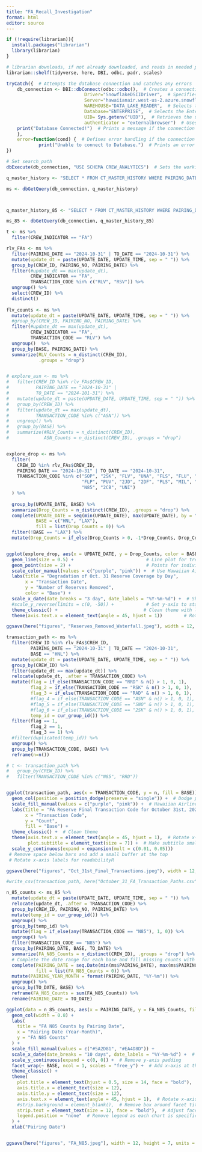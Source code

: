 ```yaml
---
title: "FA_Recall_Investigation"
format: html
editor: source
---
```


```r
if (!require(librarian)){
  install.packages("librarian")
  library(librarian)
}

# librarian downloads, if not already downloaded, and reads in needed packages
librarian::shelf(tidyverse, here, DBI, odbc, padr, scales)

```

```r
tryCatch({  # Attempts the database connection and catches any errors
    db_connection <- DBI::dbConnect(odbc::odbc(),  # Creates a connection using the ODBC driver
                             Driver="SnowflakeDSIIDriver",  # Specifies the Snowflake ODBC driver
                             Server="hawaiianair.west-us-2.azure.snowflakecomputing.com",  # Points to the Snowflake server
                             WAREHOUSE="DATA_LAKE_READER",  # Selects the data warehouse
                             Database="ENTERPRISE",  # Selects the Enterprise database
                             UID= Sys.getenv("UID"),  # Retrieves the user ID from the environment variables
                             authenticator = "externalbrowser")  # Uses external browser authentication
    print("Database Connected!")  # Prints a message if the connection is successful
    },
    error=function(cond) {  # Defines error handling if the connection fails
            print("Unable to connect to Database.")  # Prints an error message
})

# Set search_path
dbExecute(db_connection, "USE SCHEMA CREW_ANALYTICS")  # Sets the working schema to 'CREW_ANALYTICS' in the database

q_master_history <- "SELECT * FROM CT_MASTER_HISTORY WHERE PAIRING_DATE BETWEEN '2024-09-19' AND '2024-10-31';"

ms <- dbGetQuery(db_connection, q_master_history) 



q_master_history_85 <- "SELECT * FROM CT_MASTER_HISTORY WHERE PAIRING_DATE > '2024-04-20';"

ms_85 <- dbGetQuery(db_connection, q_master_history_85) 


```

```r

t <- ms %>% 
  filter(CREW_INDICATOR == "FA")

rlv_FAs <- ms %>% 
  filter(PAIRING_DATE == "2024-10-31" | TO_DATE == "2024-10-31") %>% 
  mutate(update_dt = paste(UPDATE_DATE, UPDATE_TIME, sep = " ")) %>% 
  group_by(CREW_ID, PAIRING_NO, PAIRING_DATE) %>% 
  filter(#update_dt == max(update_dt), 
         CREW_INDICATOR == "FA",
         TRANSACTION_CODE %in% c("RLV", "RSV")) %>% 
  ungroup() %>% 
  select(CREW_ID) %>% 
  distinct()
  
flv_counts <- ms %>% 
  mutate(update_dt = paste(UPDATE_DATE, UPDATE_TIME, sep = " ")) %>% 
  #group_by(CREW_ID, PAIRING_NO, PAIRING_DATE) %>% 
  filter(#update_dt == max(update_dt), 
         CREW_INDICATOR == "FA",
         TRANSACTION_CODE == "RLV") %>% 
  ungroup()  %>% 
  group_by(BASE, PAIRING_DATE) %>% 
  summarize(RLV_Counts = n_distinct(CREW_ID),
            .groups = "drop")


# explore_asn <- ms %>% 
#   filter(CREW_ID %in% rlv_FAs$CREW_ID,
#          PAIRING_DATE == "2024-10-31" |
#          TO_DATE == "2024-101-31") %>% 
#   mutate(update_dt = paste(UPDATE_DATE, UPDATE_TIME, sep = " ")) %>% 
#   group_by(CREW_ID) %>% 
#   filter(update_dt == max(update_dt),
#          TRANSACTION_CODE %in% c("ASN")) %>% 
#   ungroup() %>% 
#   group_by(BASE) %>% 
#   summarize(#RLV_Counts = n_distinct(CREW_ID),
#             ASN_Counts = n_distinct(CREW_ID), .groups = "drop")


explore_drop <- ms %>% 
  filter(
    CREW_ID %in% rlv_FAs$CREW_ID,
    PAIRING_DATE == "2024-10-31" | TO_DATE == "2024-10-31",
    TRANSACTION_CODE %in% c("SOP", "2SK", "FLV", "UNA", "FLS", "FLU", "N/S", "PER", "MGR", "RSK",
                            "FLP", "PUV", "2JD", "2DF", "PLS", "MIL", "N/Q", "PAY", "VCI", "VC2","VCB", 
                            "N85", "2CB", "UNI")
  ) %>% 
  
  group_by(UPDATE_DATE, BASE) %>% 
  summarize(Drop_Counts = n_distinct(CREW_ID), .groups = "drop") %>% 
  complete(UPDATE_DATE = seq(min(UPDATE_DATE), max(UPDATE_DATE), by = "day"),
           BASE = c("HNL", "LAX"),
           fill = list(Drop_Counts = 0)) %>% 
  filter(!BASE == "LAX") %>% 
  mutate(Drop_Counts = if_else(Drop_Counts > 0, -1*Drop_Counts, Drop_Counts))


ggplot(explore_drop, aes(x = UPDATE_DATE, y = Drop_Counts, color = BASE)) +
  geom_line(size = 0.5) +                           # Line plot for trends over time
  geom_point(size = 2) +                            # Points for individual counts
  scale_color_manual(values = c("purple", "pink")) +  # Use Hawaiian Airlines' color palette
  labs(title = "Degradation of Oct. 31 Reserve Coverage by Day",
       x = "Transaction Date",
       y = "Number of Reserves Removed",
       color = "Base") +
  scale_x_date(date_breaks = "3 day", date_labels = "%Y-%m-%d") +  # Show every 3 days on x-axis
  #scale_y_reverse(limits = c(0, -50)) +            # Set y-axis to start at 0 and end at -50
  theme_classic() +                                # Clean theme with larger text for readability
  theme(axis.text.x = element_text(angle = 45, hjust = 1))        # Rotate x-axis labels for readability

ggsave(here("figures", "Reserves_Removed_Waterfall.jpeg"), width = 12, height = 7, units = c("in"))
```


```r

transaction_path <- ms %>% 
  filter(CREW_ID %in% rlv_FAs$CREW_ID,
         PAIRING_DATE == "2024-10-31" | TO_DATE == "2024-10-31", 
         BASE == "HNL") %>% 
  mutate(update_dt = paste(UPDATE_DATE, UPDATE_TIME, sep = " ")) %>% 
  group_by(CREW_ID) %>% 
  filter(update_dt == max(update_dt)) %>%
  relocate(update_dt, .after = TRANSACTION_CODE) %>%
  mutate(flag = if_else(TRANSACTION_CODE == "RRD" & n() > 1, 0, 1),
         flag_2 = if_else(TRANSACTION_CODE == "RSK" & n() > 1, 0, 1),
         flag_3 = if_else(TRANSACTION_CODE == "RAD" & n() > 1, 0, 1),
         #flag_4 = if_else(TRANSACTION_CODE == "ASN" & n() > 1, 0, 1),
         #flag_5 = if_else(TRANSACTION_CODE == "SNO" & n() > 1, 0, 1),
         #flag_6 = if_else(TRANSACTION_CODE == "2SK" & n() > 1, 0, 1),
         temp_id = cur_group_id()) %>%
  filter(flag == 1,
         flag_2 == 1,
         flag_3 == 1) %>%
  #filter(duplicated(temp_id)) %>% 
  ungroup() %>% 
  group_by(TRANSACTION_CODE, BASE) %>% 
  reframe(n=n())

# t <- transaction_path %>% 
#   group_by(CREW_ID) %>% 
#   filter(TRANSACTION_CODE %in% c("N85", "RRD"))


ggplot(transaction_path, aes(x = TRANSACTION_CODE, y = n, fill = BASE)) +
  geom_col(position = position_dodge(preserve = "single")) +  # Dodge position for side-by-side bars, preserving width
  scale_fill_manual(values = c("purple", "pink")) +  # Hawaiian Airlines' colors for HNL and LAX
  labs(title = "FA Reserve Final Transaction Code for October 31st, 2024",
       x = "Transaction Code",
       y = "Count",
       fill = "Base") +
  theme_classic() +  # Clean theme
  theme(axis.text.x = element_text(angle = 45, hjust = 1),  # Rotate x-axis labels for readability
        plot.subtitle = element_text(size = 7)) +  # Make subtitle smaller
  scale_y_continuous(expand = expansion(mult = c(0.01, 0.05)))
 # Remove space below bars and add a small buffer at the top
 # Rotate x-axis labels for readabilityR

ggsave(here("figures", "Oct_31st_Final_Transactions.jpeg"), width = 12, height = 7, units = c("in"))

#write_csv(transaction_path, here("October_31_FA_Transaction_Paths.csv"))
```

```r



n_85_counts <- ms_85 %>% 
  mutate(update_dt = paste(UPDATE_DATE, UPDATE_TIME, sep = " ")) %>% 
  relocate(update_dt, .after = TRANSACTION_CODE) %>% 
  group_by(CREW_ID, PAIRING_NO, PAIRING_DATE) %>% 
  mutate(temp_id = cur_group_id()) %>% 
  ungroup() %>% 
  group_by(temp_id) %>% 
  mutate(flag = if_else(any(TRANSACTION_CODE == "N85"), 1, 0)) %>% 
  ungroup() %>% 
  filter(TRANSACTION_CODE == "N85") %>% 
  group_by(PAIRING_DATE, BASE, TO_DATE) %>% 
  summarize(FA_N85_Counts = n_distinct(CREW_ID), .groups = "drop") %>% 
  # Complete the date range for each base and fill missing counts with zero
  complete(PAIRING_DATE = seq.Date(min(ms$PAIRING_DATE), max(ms$PAIRING_DATE), by = "day"), BASE, 
           fill = list(FA_N85_Counts = 0)) %>% 
  mutate(PAIRING_YEAR_MONTH = format(PAIRING_DATE, "%Y-%m")) %>% 
  ungroup() %>% 
  group_by(TO_DATE, BASE) %>% 
  reframe(FA_N85_Counts = sum(FA_N85_Counts)) %>% 
  rename(PAIRING_DATE = TO_DATE)

```

```r
ggplot(data = n_85_counts, aes(x = PAIRING_DATE, y = FA_N85_Counts, fill = BASE)) +
  geom_col(width = 0.8) +
  labs(
    title = "FA N85 Counts by Pairing Date",
    x = "Pairing Date (Year-Month)",
    y = "FA N85 Counts"
  ) +
  scale_fill_manual(values = c("#5A2D81", "#EA4D8D")) +
  scale_x_date(date_breaks = "10 days", date_labels = "%Y-%m-%d") +  # Display every year-month
  scale_y_continuous(expand = c(0, 0)) +  # Remove y-axis padding
  facet_wrap(~ BASE, ncol = 1, scales = "free_y") +  # Add x-axis at the bottom of both facets
  theme_classic() +
  theme(
    plot.title = element_text(hjust = 0.5, size = 14, face = "bold"),
    axis.title.x = element_text(size = 12),
    axis.title.y = element_text(size = 12),
    axis.text.x = element_text(angle = 45, hjust = 1),  # Rotate x-axis labels for readability
    #strip.background = element_blank(),  # Remove box around facet titles
    strip.text = element_text(size = 12, face = "bold"),  # Adjust facet title text size and style
    legend.position = "none"  # Remove legend as each chart is specific to one base
  ) +
  xlab("Pairing Date")


ggsave(here("figures", "FA_N85.jpeg"), width = 12, height = 7, units = c("in"))

```

